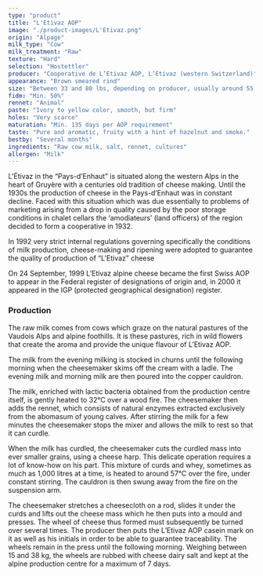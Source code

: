 ```yaml
---
type: "product"
title: "L'Etivaz AOP"
image: "./product-images/L'Etivaz.png"
origin: "Alpage"
milk_type: "Cow"
milk_treatment: "Raw"
texture: "Hard"
selection: "Hostettler"
producer: "Cooperative de L’Etivaz AOP, L’Etivaz (western Switzerland)"
appearance: "Brown smeared rind"
size: "Between 33 and 80 lbs, depending on producer, usually around 55 lbs."
fidm: "Min. 50%"
rennet: "Animal"
paste: "Ivory to yellow color, smooth, but firm"
holes: "Very scarce"
maturation: "Min. 135 days per AOP requirement"
taste: "Pure and aromatic, fruity with a hint of hazelnut and smoke."
bestby: "Several months"
ingredients: "Raw cow milk, salt, rennet, cultures"
allergen: "Milk"
---
```


L’Étivaz in the “Pays-d’Enhaut” is situated along the western Alps in the heart of Gruyère with a centuries old tradition of cheese making. Until the 1930s the production of cheese in the Pays-d’Enhaut was in constant decline. Faced with this situation which was due essentially to problems of marketing arising from a drop in quality caused by the poor storage conditions in chalet cellars the ‘amodiateurs’ (land officers) of the region decided to form a cooperative in 1932.

In 1992 very strict internal regulations governing specifically the conditions of milk production, cheese-making and ripening were adopted to guarantee the quality of production of “L’Etivaz” cheese

On 24 September, 1999 L’Etivaz alpine cheese became the first Swiss AOP to appear in the Federal register of designations of origin and, in 2000 it appeared in the IGP (protected geographical designation) register.

### Production

The raw milk comes from cows which graze on the natural pastures of the Vaudois Alps and alpine foothills. It is these pastures, rich in wild flowers that create the aroma and provide the unique flavour of L’Etivaz AOP.

The milk from the evening milking is stocked in churns until the following morning when the cheesemaker skims off the cream with a ladle. The evening milk and morning milk are then poured into the copper cauldron.

The milk, enriched with lactic bacteria obtained from the production centre itself, is gently heated to 32°C over a wood fire. The cheesemaker then adds the rennet, which consists of natural enzymes extracted exclusively from the abomasum of young calves. After stirring the milk for a few minutes the cheesemaker stops the mixer and allows the milk to rest so that it can curdle.

When the milk has curdled, the cheesemaker cuts the curdled mass into ever smaller grains, using a cheese harp. This delicate operation requires a lot of know-how on his part. This mixture of curds and whey, sometimes as much as 1,000 litres at a time, is heated to around 57°C over the fire, under constant stirring. The cauldron is then swung away from the fire on the suspension arm.

The cheesemaker stretches a cheesecloth on a rod, slides it under the curds and lifts out the cheese mass which he then puts into a mould and presses. The wheel of cheese thus formed must subsequently be turned over several times. The producer then puts the L’Etivaz AOP casein mark on it as well as his initials in order to be able to guarantee traceability. The wheels remain in the press until the following morning.
Weighing between 15 and 38 kg, the wheels are rubbed with cheese dairy salt and kept at the alpine production centre for a maximum of 7 days.